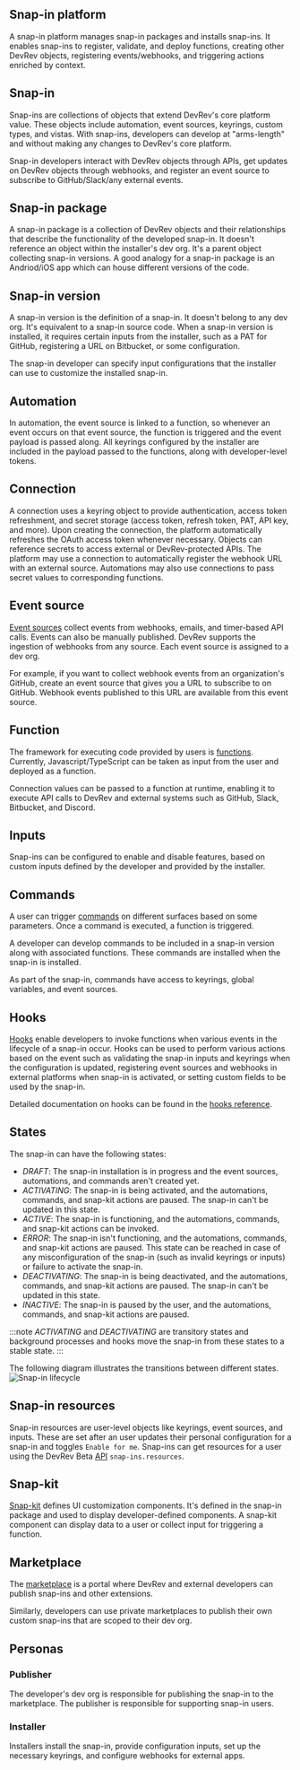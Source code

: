 ## Snap-in platform

A snap-in platform manages snap-in packages and installs snap-ins. It enables snap-ins to register, validate, and deploy functions, creating other DevRev objects, registering events/webhooks, and triggering actions enriched by context.

## Snap-in

Snap-ins are collections of objects that extend DevRev's core platform value. These objects include automation, event sources, keyrings, custom types, and vistas. With snap-ins, developers can develop at "arms-length" and without making any changes to DevRev's core platform.

Snap-in developers interact with DevRev objects through APIs, get updates on DevRev objects through webhooks, and register an event source to subscribe to GitHub/Slack/any external events.

## Snap-in package

A snap-in package is a collection of DevRev objects and their relationships that describe the functionality of the developed snap-in. 
It doesn't reference an object within the installer's dev org. It's a parent object collecting snap-in versions. A good analogy for a snap-in package is an Andriod/iOS app which can house different versions of the code.

## Snap-in version

A snap-in version is the definition of a snap-in. It doesn't belong to any dev org. It's equivalent to a snap-in source code. When a snap-in version is installed, it requires certain inputs from the installer, such as a PAT for GitHub, registering a URL on Bitbucket, or some configuration.

The snap-in developer can specify input configurations that the installer can use to customize the installed snap-in.

## Automation

In automation, the event source is linked to a function, so whenever an event occurs on that event source, the function is triggered and the event payload is passed along. All keyrings configured by the installer are included in the payload passed to the functions, along with developer-level tokens.

## Connection

A connection uses a keyring object to provide authentication, access token refreshment, and secret storage (access token, refresh token, PAT, API key, and more). Upon creating the connection, the platform automatically refreshes the OAuth access token whenever necessary. Objects can reference secrets to access external or DevRev-protected APIs. The platform may use a connection to automatically register the webhook URL with an external source. Automations may also use connections to pass secret values to corresponding functions.

## Event source

[Event sources](../snap-ins/references/event_sources) collect events from webhooks, emails, and timer-based API calls. Events can also be manually published. DevRev supports the ingestion of webhooks from any source. Each event source is assigned to a dev org.

For example, if you want to collect webhook events from an organization's GitHub, create an event source that gives you a URL to subscribe to on GitHub. Webhook events published to this URL are available from this event source.

## Function

The framework for executing code provided by users is [functions](../snap-ins/references/functions). Currently, Javascript/TypeScript can be taken as input from the user and deployed as a function.

Connection values can be passed to a function at runtime, enabling it to execute API calls to DevRev and external systems such as GitHub, Slack, Bitbucket, and Discord.

## Inputs

Snap-ins can be configured to enable and disable features, based on custom inputs defined by the developer and provided by the installer.

## Commands

A user can trigger [commands](../snap-ins/references/commands) on different surfaces based on some parameters. Once a command is executed, a function is triggered.

A developer can develop commands to be included in a snap-in version along with associated functions. These commands are installed when the snap-in is installed.

As part of the snap-in, commands have access to keyrings, global variables, and event sources.

## Hooks

[Hooks](../snap-ins/references/hooks) enable developers to invoke functions when various events in the lifecycle of a snap-in occur. Hooks can be used to perform various actions based on the event such as validating the snap-in inputs and keyrings when the configuration is updated, registering event sources and webhooks in external platforms when snap-in is activated, or setting custom fields to be used by the snap-in.

Detailed documentation on hooks can be found in the [hooks reference](./references/hooks.mdx).

## States

The snap-in can have the following states:

- _DRAFT_: The snap-in installation is in progress and the event sources, automations, and commands aren't created yet.
- _ACTIVATING_: The snap-in is being activated, and the automations, commands, and snap-kit actions are paused. The snap-in can't be updated in this state.
- _ACTIVE_: The snap-in is functioning, and the automations, commands, and snap-kit actions can be invoked.
- _ERROR_: The snap-in isn't functioning, and the automations, commands, and snap-kit actions are paused. This state can be reached in case of any misconfiguration of the snap-in (such as invalid keyrings or inputs) or failure to activate the snap-in.
- _DEACTIVATING_: The snap-in is being deactivated, and the automations, commands, and snap-kit actions are paused. The snap-in can't be updated in this state.
- _INACTIVE_: The snap-in is paused by the user, and the automations, commands, and snap-kit actions are paused.

:::note
_ACTIVATING_ and _DEACTIVATING_ are transitory states and background processes and hooks move the snap-in from these states to a stable state.
:::

The following diagram illustrates the transitions between different states.
![Snap-in lifecycle](/img/snap-in-lifecycle.jpg)


## Snap-in resources

Snap-in resources are user-level objects like keyrings, event sources, and inputs. These are set after an user updates their personal configuration for a snap-in and toggles `Enable for me`. Snap-ins can get resources for a user using the DevRev Beta [API](https://docs.devrev.ai/beta-api-spec#/operations/snap-ins-resources) `snap-ins.resources`.

## Snap-kit

[Snap-kit](../snap-ins/references/snapkit) defines UI customization components. It's defined in the snap-in package and used to display developer-defined components. A snap-kit component can display data to a user or collect input for triggering a function.

## Marketplace

The [marketplace](https://marketplace.devrev.ai/marketplace) is a portal where DevRev and external developers can publish snap-ins and other extensions.

Similarly, developers can use private marketplaces to publish their own custom snap-ins that are scoped to their dev org.

## Personas

### Publisher

The developer's dev org is responsible for publishing the snap-in to the marketplace. The publisher is responsible for supporting snap-in users.

### Installer

Installers install the snap-in, provide configuration inputs, set up the necessary keyrings, and configure webhooks for external apps.